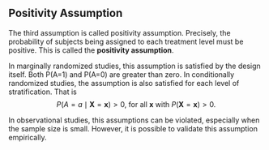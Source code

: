 ## Positivity Assumption
The third assumption is called positivity assumption. Precisely, the probability of subjects being assigned to each treatment level must be positive. This is called the **positivity assumption**.

In marginally randomized studies, this assumption is satisfied by the design itself. Both P(A=1) and P(A=0) are greater than zero. In conditionally randomized studies, the assumption is also satisfied for each level of stratification. That is 
$$P(A=a \mid \boldsymbol{X}=\boldsymbol{x}) > 0 \text{, for all }\boldsymbol{x} \text{ with } P(\boldsymbol{X}=\boldsymbol{x}) > 0.$$

In observational studies, this assumptions can be violated, especially when the sample size is small. However, it is possible to validate this assumption empirically.
